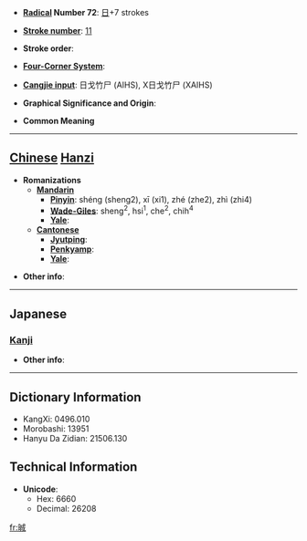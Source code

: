 * '''[[Wiktionary:Chinese radical index| Radical]] Number 72''': [[Wiktionary:Chinese radical index 日|日]]+7 strokes

* '''[[Wiktionary:Chinese total strokes index|Stroke number]]''': [[Wiktionary:Chinese total strokes index 11|11]]

* '''Stroke order''': 

* '''[[Wiktionary:Chinese four corner index|Four-Corner System]]''': 

* '''[[Wiktionary:Chinese Cangjie index|Cangjie input]]''': 日戈竹尸 (AIHS), X日戈竹尸 (XAIHS)

* '''Graphical Significance and Origin''': 

* '''Common Meaning'''

----

== [[Chinese]] [[Hanzi]] ==

* '''Romanizations'''
** '''[[Mandarin]]'''
*** '''[[Pinyin]]''': shéng (sheng2), xī (xi1), zhé (zhe2), zhì (zhi4)
*** '''[[Wade-Giles]]''': sheng<sup>2</sup>, hsi<sup>1</sup>, che<sup>2</sup>, chih<sup>4</sup>
*** '''[[Yale]]''': 
** '''[[Cantonese]]'''
*** '''[[Jyutping]]''':
*** '''[[Penkyamp]]''': 
*** '''[[Yale]]''': 

* '''Other info''': 

----

==Japanese==
===[[Kanji]]===
{{kanji|on readings=[[せい]] (sei), [[じょう]] (jō)|kun readings=[[あきらか]] (akiraka)}}

* '''Other info''':  

----

== Dictionary Information ==

* KangXi: 0496.010
* Morobashi: 13951
* Hanyu Da Zidian: 21506.130

== Technical Information ==

* '''Unicode''':
** Hex: 6660
** Decimal: 26208

[[fr:晠]]